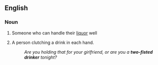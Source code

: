 ==English==

===Noun===
{{en-noun}}

# {{lb|en|figuratively|idiomatic}} Someone who can handle their [[liquor]] well
# A person clutching a drink in each hand.
#: ''Are you holding that for your girlfriend, or are you a '''two-fisted drinker''' tonight?''